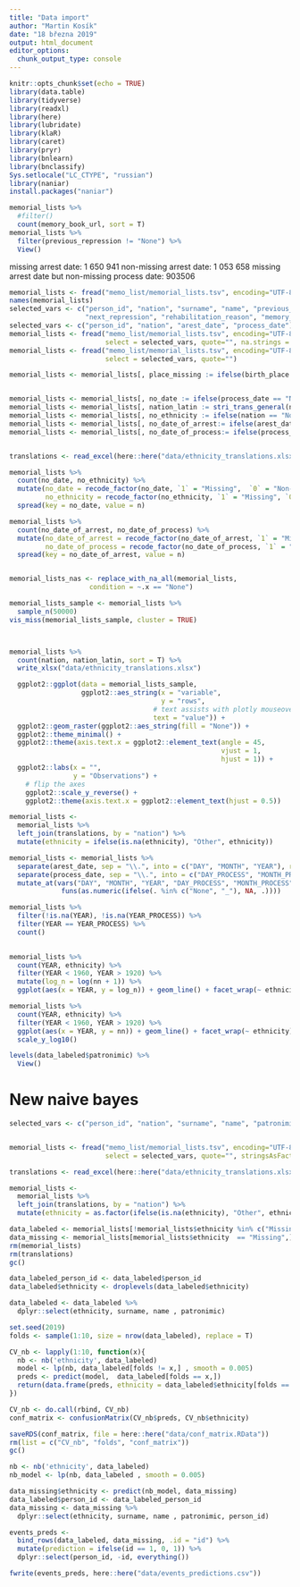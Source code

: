 ```yaml
---
title: "Data import"
author: "Martin Kosík"
date: "18 března 2019"
output: html_document
editor_options: 
  chunk_output_type: console
---
```


```r
knitr::opts_chunk$set(echo = TRUE)
library(data.table)
library(tidyverse)
library(readxl)
library(here)
library(lubridate)
library(klaR)
library(caret)
library(pryr)
library(bnlearn)
library(bnclassify)
Sys.setlocale("LC_CTYPE", "russian") 
library(naniar)
install.packages("naniar")
```

```r
memorial_lists %>% 
  #filter()
  count(memory_book_url, sort = T)
memorial_lists %>% 
  filter(previous_repression != "None") %>% 
  View()

```
missing arrest date: 1 650 941
non-missing arrest date: 1 053 658
missing arrest date but non-missing process date: 903506
```r
memorial_lists <- fread("memo_list/memorial_lists.tsv", encoding="UTF-8", nrows = 20, sep="\t")
names(memorial_lists)
selected_vars <- c("person_id", "nation", "surname", "name", "previous_repression",
                   "next_repression", "rehabilitation_reason", "memory_book", "memory_book_url")
selected_vars <- c("person_id", "nation", "arest_date", "process_date")
memorial_lists <- fread("memo_list/memorial_lists.tsv", encoding="UTF-8", sep="\t", 
                        select = selected_vars, quote="", na.strings = "None")
memorial_lists <- fread("memo_list/memorial_lists.tsv", encoding="UTF-8", sep="\t", 
                        select = selected_vars, quote="")

memorial_lists <- memorial_lists[, place_missing := ifelse(birth_place == "None" & live_place == "None", 1, 0)]


memorial_lists <- memorial_lists[, no_date := ifelse(process_date == "None" & arest_date == "None", 1, 0)]
memorial_lists <- memorial_lists[, nation_latin := stri_trans_general(nation, "cyrillic-latin")]
memorial_lists <- memorial_lists[, no_ethnicity := ifelse(nation == "None", 1, 0)]
memorial_lists <- memorial_lists[, no_date_of_arrest:= ifelse(arest_date == "None", 1, 0)]
memorial_lists <- memorial_lists[, no_date_of_process:= ifelse(process_date == "None", 1, 0)]


translations <- read_excel(here::here("data/ethnicity_translations.xlsx"))

memorial_lists %>% 
  count(no_date, no_ethnicity) %>% 
  mutate(no_date = recode_factor(no_date, `1` = "Missing",  `0` = "Non-missing"),
         no_ethnicity = recode_factor(no_ethnicity, `1` = "Missing", `0` = "Non-missing")) %>% 
  spread(key = no_date, value = n)

memorial_lists %>% 
  count(no_date_of_arrest, no_date_of_process) %>% 
  mutate(no_date_of_arrest = recode_factor(no_date_of_arrest, `1` = "Missing",  `0` = "Non-missing"),
         no_date_of_process = recode_factor(no_date_of_process, `1` = "Missing", `0` = "Non-missing")) %>% 
  spread(key = no_date_of_arrest, value = n)


memorial_lists_nas <- replace_with_na_all(memorial_lists,
                    condition = ~.x == "None")

memorial_lists_sample <- memorial_lists %>% 
  sample_n(50000)
vis_miss(memorial_lists_sample, cluster = TRUE) 



memorial_lists %>% 
  count(nation, nation_latin, sort = T) %>% 
  write_xlsx("data/ethnicity_translations.xlsx")

```


```r
  ggplot2::ggplot(data = memorial_lists_sample,
                  ggplot2::aes_string(x = "variable",
                                      y = "rows",
                                    # text assists with plotly mouseover
                                    text = "value")) +
  ggplot2::geom_raster(ggplot2::aes_string(fill = "None")) +
  ggplot2::theme_minimal() +
  ggplot2::theme(axis.text.x = ggplot2::element_text(angle = 45,
                                                     vjust = 1,
                                                     hjust = 1)) +
  ggplot2::labs(x = "",
                y = "Observations") +
    # flip the axes
    ggplot2::scale_y_reverse() +
    ggplot2::theme(axis.text.x = ggplot2::element_text(hjust = 0.5))

```


```r
memorial_lists <-
  memorial_lists %>% 
  left_join(translations, by = "nation") %>% 
  mutate(ethnicity = ifelse(is.na(ethnicity), "Other", ethnicity))

memorial_lists <- memorial_lists %>% 
  separate(arest_date, sep = "\\.", into = c("DAY", "MONTH", "YEAR"), remove = FALSE) %>% 
  separate(process_date, sep = "\\.", into = c("DAY_PROCESS", "MONTH_PROCESS", "YEAR_PROCESS"), remove = FALSE) %>%
  mutate_at(vars("DAY", "MONTH", "YEAR", "DAY_PROCESS", "MONTH_PROCESS", "YEAR_PROCESS"),
             funs(as.numeric(ifelse(. %in% c("None", "_"), NA, .))))

```

```r
memorial_lists %>% 
  filter(!is.na(YEAR), !is.na(YEAR_PROCESS)) %>% 
  filter(YEAR == YEAR_PROCESS) %>% 
  count()
  
```


```r
memorial_lists %>% 
  count(YEAR, ethnicity) %>% 
  filter(YEAR < 1960, YEAR > 1920) %>% 
  mutate(log_n = log(nn + 1)) %>% 
  ggplot(aes(x = YEAR, y = log_n)) + geom_line() + facet_wrap(~ ethnicity) + theme_bw()

memorial_lists %>% 
  count(YEAR, ethnicity) %>% 
  filter(YEAR < 1960, YEAR > 1920) %>% 
  ggplot(aes(x = YEAR, y = nn)) + geom_line() + facet_wrap(~ ethnicity) + theme_bw() +
  scale_y_log10()

```


```r
levels(data_labeled$patronimic) %>% 
  View()
```


# New naive bayes

```r
selected_vars <- c("person_id", "nation", "surname", "name", "patronimic")


memorial_lists <- fread("memo_list/memorial_lists.tsv", encoding="UTF-8", sep="\t", 
                        select = selected_vars, quote="", stringsAsFactors = TRUE)

translations <- read_excel(here::here("data/ethnicity_translations.xlsx"))

```



```r
memorial_lists <-
  memorial_lists %>% 
  left_join(translations, by = "nation") %>% 
  mutate(ethnicity = as.factor(ifelse(is.na(ethnicity), "Other", ethnicity)))  

data_labeled <- memorial_lists[!memorial_lists$ethnicity %in% c("Missing", "Other"),]
data_missing <- memorial_lists[memorial_lists$ethnicity  == "Missing",]
rm(memorial_lists)
rm(translations)
gc()

data_labeled_person_id <- data_labeled$person_id
data_labeled$ethnicity <- droplevels(data_labeled$ethnicity)

data_labeled <- data_labeled %>% 
  dplyr::select(ethnicity, surname, name , patronimic)
```


```r
set.seed(2019)
folds <- sample(1:10, size = nrow(data_labeled), replace = T)

CV_nb <- lapply(1:10, function(x){ 
  nb <- nb('ethnicity', data_labeled)
  model <- lp(nb, data_labeled[folds != x,] , smooth = 0.005)
  preds <- predict(model,  data_labeled[folds == x,])
  return(data.frame(preds, ethnicity = data_labeled$ethnicity[folds == x]))
})

CV_nb <- do.call(rbind, CV_nb)
conf_matrix <- confusionMatrix(CV_nb$preds, CV_nb$ethnicity)

saveRDS(conf_matrix, file = here::here("data/conf_matrix.RData"))
rm(list = c("CV_nb", "folds", "conf_matrix"))
gc()
```


```r
nb <- nb('ethnicity', data_labeled)
nb_model <- lp(nb, data_labeled , smooth = 0.005)

data_missing$ethnicity <- predict(nb_model, data_missing)
data_labeled$person_id <- data_labeled_person_id
data_missing <- data_missing %>% 
  dplyr::select(ethnicity, surname, name , patronimic, person_id)
```

```r
events_preds <- 
  bind_rows(data_labeled, data_missing, .id = "id") %>% 
  mutate(prediction = ifelse(id == 1, 0, 1)) %>% 
  dplyr::select(person_id, -id, everything())

fwrite(events_preds, here::here("data/events_predictions.csv"))

```


